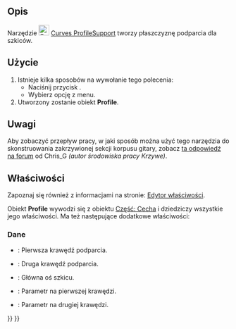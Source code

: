 <languages/>

{{Docnav/pl
|[[Curves_Sweep2Rails/pl|Sweep2Rails]]
|[[Curves_PipeshellProfile/pl|Profil powłoki rury]]
|[[Curves_Workbench/pl|środowisko pracy Krzywe]]
|IconL=Curves_Sweep2Rails.svg
|IconR=Curves_PipeshellProfile.svg
|IconC=Curves_workbench_icon.svg
}}

{{GuiCommand/pl
|Name=Curves ProfileSupport
|Name/pl=Krzywe: Obsługa profilu
|MenuLocation=Surfaces → Profile support plane
|Workbenches=[[Curves_Workbench/pl|Krzywe]]
}}

<span id="Description"></span>
==Opis==

Narzędzie [[Image:Curves_ProfileSupport.svg|24px]] [[Curves_ProfileSupport/pl|Curves ProfileSupport]] tworzy płaszczyznę podparcia dla szkiców.

<span id="Usage"></span>
==Użycie==

# Istnieje kilka sposobów na wywołanie tego polecenia:
#* Naciśnij przycisk {{Button|[[Image:Curves_ProfileSupport.svg|16px]] [[Curves_ProfileSupport/pl|Profile support plane]]}}.
#* Wybierz opcję {{MenuCommand|Surfaces → [[Image:Curves_ProfileSupport.svg|16px]] Profile support plane}} z menu.
# Utworzony zostanie obiekt '''Profile'''.

<span id="Notes"></span>
==Uwagi==

Aby zobaczyć przepływ pracy, w jaki sposób można użyć tego narzędzia do skonstruowania zakrzywionej sekcji korpusu gitary, zobacz [https://forum.freecad.org/viewtopic.php?f=3&t=22675&start=90#p203978 ta odpowiedź na forum] od Chris_G ''(autor środowiska pracy Krzywe)''.

<span id="Properties"></span>
==Właściwości==

Zapoznaj się również z informacjami na stronie: [[Property_editor/pl|Edytor właściwości]].

Obiekt '''Profile''' wywodzi się z obiektu [[Part_Feature/pl|Część: Cecha]] i dziedziczy wszystkie jego właściwości. Ma też następujące dodatkowe właściwości:

<span id="Data"></span>
===Dane===

{{TitleProperty|Profil}}

* {{PropertyData|Edge1|LinkSub|Dynamic}}: Pierwsza krawędź podparcia.
* {{PropertyData|Edge2|LinkSub|Dynamic}}: Druga krawędź podparcia.
* {{PropertyData|MainAxis|Vector|Dynamic}}: Główna oś szkicu.
* {{PropertyData|Parameter1|Float|Dynamic}}: Parametr na pierwszej krawędzi.
* {{PropertyData|Parameter2|Float|Dynamic}}: Parametr na drugiej krawędzi.


{{Docnav/pl
|[[Curves_Sweep2Rails/pl|Sweep2Rails]]
|[[Curves_PipeshellProfile/pl|Profil powłoki rury]]
|[[Curves_Workbench/pl|środowisko pracy Krzywe]]
|IconL=Curves_Sweep2Rails.svg
|IconR=Curves_PipeshellProfile.svg
|IconC=Curves_workbench_icon.svg
}}

{{Curves Tools navi{{#translation:}}}}
{{Userdocnavi{{#translation:}}}}